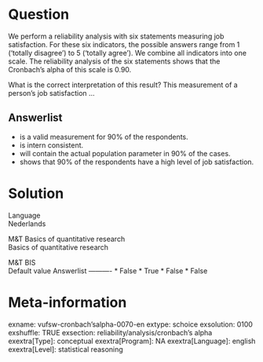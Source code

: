 Question
========
We perform a reliability analysis with six statements measuring job
satisfaction. For these six indicators, the possible answers range from
1 ('totally disagree') to 5 ('totally agree'). We combine all indicators
into one scale. The reliability analysis of the six statements shows
that the Cronbach's alpha of this scale is 0.90.  
  
What is the correct interpretation of this result? This measurement of a
person's job satisfaction ...

Answerlist
----------
* is a valid measurement for 90% of the respondents.
* is intern consistent.
* will contain the actual population parameter in 90% of the cases.
* shows that 90% of the respondents have a high level of job satisfaction.

Solution
========











Language  
Nederlands

M&T Basics of quantitative research  
Basics of quantitative research

M&T BIS  
Default value
Answerlist
----------
* False
* True
* False
* False

Meta-information
================
exname: vufsw-cronbach'salpha-0070-en
extype: schoice
exsolution: 0100
exshuffle: TRUE
exsection: reliability/analysis/cronbach's alpha
exextra[Type]: conceptual
exextra[Program]: NA
exextra[Language]: english
exextra[Level]: statistical reasoning


